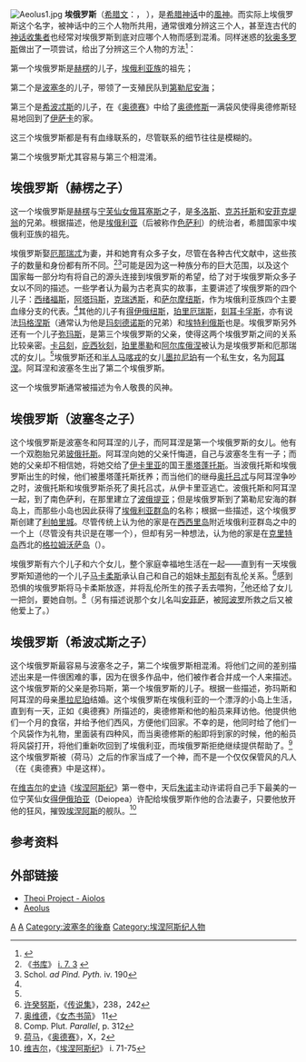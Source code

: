 {{Distinguish|俄羅斯}}[[File:Aeolus1.jpg|thumb]]
'''埃俄罗斯'''（[[希腊文|希腊文]]：'''{{lang|el|Αίολος}}'''，{{IPA-el|a͜ɪ́olos|}} {{IPA-el|ˈe.o.los||Ell-Aiolos.ogg}}），是[[希腊神话|希腊神话]]中的[[風神|風神]]。而实际上埃俄罗斯这个名字，被神话中的三个人物所共用，通常很难分辨这三个人，甚至连古代的[[神话收集者|神话收集者]]也经常对埃俄罗斯到底对应哪个人物而感到混淆。同样迷惑的[[狄奥多罗斯|狄奥多罗斯]]做出了一项尝试，给出了分辨这三个人物的方法<ref name="dgrbm">
{{Citation
  | last = Schmitz
  | first = Leonhard
  | author-link =
  | contribution =
  | editor-last = Smith
  | editor-first = William
  | title = [[希腊罗马传记和神话辞典|希腊罗马传记和神话辞典]]
  | volume = 1
  | pages = 35
  | publisher =
  | place =
  | year = 1867
  | contribution-url = }}
</ref>：

第一个埃俄罗斯是[[赫楞|赫楞]]的儿子，[[埃俄利亚族|埃俄利亚族]]的祖先；

第二个是[[波塞冬|波塞冬]]的儿子，带领了一支殖民队到[[第勒尼安海|第勒尼安海]]；

第三个是[[希波忒斯|希波忒斯]]的儿子，在《[[奥德赛|奥德赛]]》中给了[[奥德修斯|奥德修斯]]一满袋风使得奥德修斯轻易地回到了[[伊萨卡|伊萨卡]]的家。

这三个埃俄罗斯都是有有血缘联系的，尽管联系的细节往往是模糊的。

第二个埃俄罗斯尤其容易与第三个相混淆。

== 埃俄罗斯（赫楞之子） ==
这一个埃俄罗斯是[[赫楞|赫楞]]与[[宁芙仙女|宁芙仙女]][[俄耳塞斯|俄耳塞斯]]之子，是[[多洛斯|多洛斯]]、[[克苏托斯|克苏托斯]]和[[安菲克堤翁|安菲克堤翁]]的兄弟。根据描述，他是[[埃俄利亚|埃俄利亚]]（后被称作[[色萨利|色萨利]]）的统治者，希腊国家中埃俄利亚族的祖先。

埃俄罗斯娶[[厄那瑞忒|厄那瑞忒]]为妻，并和她育有众多子女，尽管在各种古代文献中，这些孩子的数量和身份都有所不同。<ref name="bibliotheca">《[[书库|书库]]》 [http://www.perseus.tufts.edu/cgi-bin/ptext?doc=Perseus%3Atext%3A1999.01.0022&layout=&loc=1.7.3 i. 7. 3] {{Wayback|url=http://www.perseus.tufts.edu/cgi-bin/ptext?doc=Perseus%3Atext%3A1999.01.0022&layout=&loc=1.7.3 |date=20081008105256 }}</ref><ref>Schol. ''ad Pind. Pyth.'' iv. 190</ref>可能是因为这一种族分布的巨大范围，以及这个国家每一部分均有将自己的源头连接到埃俄罗斯的希望，给了对于埃俄罗斯众多子女以不同的描述。一些学者认为最为古老真实的故事，主要讲述了埃俄罗斯的四个儿子：[[西西弗斯|西绪福斯]]，[[阿塔玛斯|阿塔玛斯]]，[[克瑞透斯|克瑞透斯]]，和[[萨尔摩纽斯|萨尔摩纽斯]]，作为埃俄利亚族四个主要血缘分支的代表。<ref name="dgrbm" />其他的儿子有[[得伊俄纽斯|得伊俄纽斯]]，[[珀里厄瑞斯|珀里厄瑞斯]]，[[刻耳卡孚斯|刻耳卡孚斯]]，亦有说法[[玛格涅斯|玛格涅斯]]（通常认为他是[[玛刻德诺斯|玛刻德诺斯]]的兄弟）和[[埃特利俄斯|埃特利俄斯]]也是。埃俄罗斯另外还有一个儿子[[弥玛斯|弥玛斯]]，是第三个埃俄罗斯的父亲，使得这两个埃俄罗斯之间的关系比较亲密。[[卡吕刻|卡吕刻]]，[[庇西狄刻|庇西狄刻]]，[[珀里墨勒|珀里墨勒]]和[[阿尔库俄涅|阿尔库俄涅]]被认为是埃俄罗斯和厄那瑞忒的女儿。<ref name="bibliotheca" />埃俄罗斯还和[[半人马|半人马]][[喀戎|喀戎]]的女儿[[墨拉尼珀|墨拉尼珀]]有一个私生女，名为[[阿耳涅|阿耳涅]]。阿耳涅和波塞冬生出了第二个埃俄罗斯。

这一个埃俄罗斯通常被描述为令人敬畏的风神。

== 埃俄罗斯（波塞冬之子） ==
这个埃俄罗斯是波塞冬和阿耳涅的儿子，而阿耳涅是第一个埃俄罗斯的女儿。他有一个双胞胎兄弟[[玻俄托斯|玻俄托斯]]。阿耳涅向她的父亲忏悔道，自己与波塞冬生有一子；而她的父亲却不相信她，将她交给了[[伊卡里亚|伊卡里亚]]的国王[[墨塔蓬托斯|墨塔蓬托斯]]。当波俄托斯和埃俄罗斯出生的时候，他们被墨塔蓬托斯抚养；而当他们的继母[[奥托吕忒|奥托吕忒]]与阿耳涅争吵之时，波俄托斯和埃俄罗斯杀死了奥托吕忒，从伊卡里亚逃亡。波俄托斯和阿耳涅一起，到了南色萨利，在那里建立了[[波俄提亚|波俄提亚]]；但是埃俄罗斯到了第勒尼安海的群岛上，而那些小岛也因此获得了[[埃俄利亚群岛|埃俄利亚群岛]]的名称；根据一些描述，这个埃俄罗斯创建了[[利帕里城|利帕里城]]。尽管传统上认为他的家是在[[西西里岛|西西里岛]]附近埃俄利亚群岛之中的一个上（尽管没有共识是在哪一个），但却有另一种想法，认为他的家是在[[克里特岛|克里特岛]]西北的[[格拉姆沃萨岛|格拉姆沃萨岛]]（{{lang|it|Gramvousa}}）。

埃俄罗斯有六个儿子和六个女儿，整个家庭幸福地生活在一起——直到有一天埃俄罗斯知道他的一个儿子[[马卡柔斯|马卡柔斯]]承认自己和自己的姐妹[[卡那刻|卡那刻]]有乱伦关系。<ref>[[许癸努斯|许癸努斯]]，《[[传说集|传说集]]》，238，242</ref>感到恐惧的埃俄罗斯将马卡柔斯放逐，并将乱伦所生的孩子丢去喂狗，<ref>[[奥维德|奥维德]]，《[[女杰书简|女杰书简]]》 11</ref>他还给了女儿一把剑，要她自刎。<ref>Comp. Plut. ''Parallel'', p. 312</ref>（另有描述说那个女儿名叫[[安菲萨|安菲萨]]，被[[阿波罗|阿波罗]]所救之后又被他爱上了。）

== 埃俄罗斯（希波忒斯之子） ==
这个埃俄罗斯最容易与波塞冬之子，第二个埃俄罗斯相混淆。将他们之间的差别描述出来是一件很困难的事，因为在很多作品中，他们被作者合并成一个人来描述。这个埃俄罗斯的父亲是弥玛斯，第一个埃俄罗斯的儿子。根据一些描述，弥玛斯和阿耳涅的母亲[[墨拉尼珀|墨拉尼珀]]结婚。这个埃俄罗斯在埃俄利亚的一个漂浮的小岛上生活，直到有一天，正如《奥德赛》所描述的，奥德修斯和他的船员来拜访他。他提供他们一个月的食宿，并给予他们西风，方便他们回家。不幸的是，他同时给了他们一个风袋作为礼物，里面装有四种风，而当奥德修斯的船即将到家的时候，他的船员将风袋打开，将他们重新吹回到了埃俄利亚，而埃俄罗斯拒绝继续提供帮助了。<ref>[[荷马|荷马]]，《[[奥德赛|奥德赛]]》，X，2</ref>这个埃俄罗斯被（荷马）之后的作家当成了一个神，而不是一个仅仅保管风的凡人（在《奥德赛》中是这样）。

在[[维吉尔|维吉尔]]的[[史诗|史诗]]《[[埃涅阿斯纪|埃涅阿斯纪]]》第一卷中，天后[[朱諾_(羅馬神話)|朱诺]]主动许诺将自己手下最美的一位宁芙仙女[[得伊俄珀亚|得伊俄珀亚]]（Deiopea）许配给埃俄罗斯作他的合法妻子，只要他放开他的狂风，摧毁[[埃涅阿斯|埃涅阿斯]]的舰队。<ref>[[维吉尔|维吉尔]]，《[[埃涅阿斯纪|埃涅阿斯纪]]》 i. 71-75</ref>

== 参考资料 ==
{{reflist}}

== 外部链接 ==
* [http://www.theoi.com/Titan/Aiolos.html Theoi Project - Aiolos]{{Wayback|url=http://www.theoi.com/Titan/Aiolos.html |date=20080927081522 }}
* [https://web.archive.org/web/20080724082927/http://www.dl.ket.org/latin1/mythology/1deities/gods/lesser/aeolus.htm Aeolus]

{{希腊神话}}
{{Characters in the Odyssey}}

[[Category:希腊神话人物|A]]
[[Category:風神|A]]
[[Category:波塞冬的後裔|Category:波塞冬的後裔]]
[[Category:埃涅阿斯纪人物|Category:埃涅阿斯纪人物]]